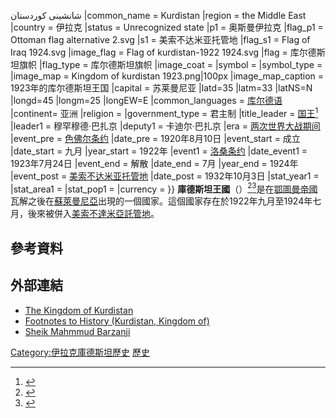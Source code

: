{{expand|time=2015-01-21T16:33:19+00:00}}
{{noteTA
|1=zh:庫爾德;zh-hans:库尔德;zh-hk:庫爾德;zh-tw:庫德;
}}
{{Infobox Former Country
|conventional_long_name = 库尔德斯坦王国
|native_name = ''Keyaniya Kurdistanê'' {{-}} شانشینی کوردستان
|common_name = Kurdistan
|region = the Middle East
|country = 伊拉克
|status = Unrecognized state
|p1 = 奥斯曼伊拉克
|flag_p1 = Ottoman flag alternative 2.svg
|s1 = 美索不达米亚托管地
|flag_s1 = Flag of Iraq 1924.svg
|image_flag = Flag of kurdistan-1922 1924.svg
|flag = 库尔德斯坦旗帜
|flag_type = 库尔德斯坦旗帜
|image_coat = |symbol = |symbol_type = 
|image_map = Kingdom of kurdistan 1923.png|100px |image_map_caption = 1923年的库尔德斯坦王国
|capital = 苏莱曼尼亚
|latd=35 |latm=33 |latNS=N |longd=45 |longm=25 |longEW=E
|common_languages = [[库尔德语|库尔德语]]
|continent= 亚洲
|religion = 
|government_type = 君主制
|title_leader = [[马利克|国王]]<ref>{{cite web|url=http://www.saradistribution.com/rojikurdistan.htm|title=Rojî Kurdistan* 1922-1923 (Silêmanî) official newspaper of Kinddom of Kurdistan|publisher=|accessdate=23 October 2014|archive-url=https://web.archive.org/web/20140505111614/http://www.saradistribution.com/rojikurdistan.htm|archive-date=2014-05-05|dead-url=yes}}</ref>
|leader1 = 穆罕穆德·巴扎京
|deputy1 = 卡迪尔·巴扎京
|era = [[战间期|两次世界大战期间]]
|event_pre = [[色佛尔条约|色佛尔条约]]
|date_pre = 1920年8月10日
|event_start = 成立
|date_start = 九月
|year_start = 1922年
|event1 = [[洛桑条约|洛桑条约]]
|date_event1 = 1923年7月24日
|event_end = 解散
|date_end = 7月
|year_end = 1924年
|event_post = [[美索不达米亚托管地|美索不达米亚托管地]]
|date_post = 1932年10月3日
|stat_year1 = |stat_area1 = |stat_pop1 = 
|currency = 
}}
'''庫德斯坦王國'''（{{lang-ku|Keyaniya Kurdistanê}}）<ref>{{cite web|url=http://books.google.de/books?id=stl97FdyRswC&pg=PA384&lpg=PA384&dq=Encyclopedia+of+the+Peoples+of+Africa+and+the+Middle+East+Kingdom+Kurdistan&source=bl&ots=uZUrLwfvz5&sig=wkk1qRK7gmh2P8nYy3BSNt1rxJ4&hl=de&sa=X&ei=r7MNUfjYGOim4gTk5oGQCg&ved=0CEwQ6AEwAw#v=onepage&q=Kingdom%20Kurdistan&f=false|title=Encyclopedia of the Peoples of Africa and the Middle East, Kingdom of Kurdistan|publisher=|accessdate=23 October 2014|archive-date=2014-03-06|archive-url=https://web.archive.org/web/20140306081436/http://books.google.de/books?id=stl97FdyRswC&pg=PA384&lpg=PA384&dq=Encyclopedia+of+the+Peoples+of+Africa+and+the+Middle+East+Kingdom+Kurdistan&source=bl&ots=uZUrLwfvz5&sig=wkk1qRK7gmh2P8nYy3BSNt1rxJ4&hl=de&sa=X&ei=r7MNUfjYGOim4gTk5oGQCg&ved=0CEwQ6AEwAw#v=onepage&q=Kingdom%20Kurdistan&f=false|dead-url=no}}</ref><ref>{{cite web|url=http://books.google.de/books?id=KJbXNA76tewC&pg=RA1-PA507&lpg=RA1-PA507&dq=kingdom+of+kurdistan+1921&source=bl&ots=bmTyVRDy8t&sig=WqA1Iph5zwzbyhD6Dz32UDRsO0k&hl=de&sa=X&ei=lq4NUcTvFOml4gTC2oGADA&redir_esc=y#v=onepage&q=k%C3%B6nigreich%20kurdistan&f=false|title=Der Kurdistan-Irak-Konflikt: der Weg zur Autonomie seit dem ersten Weltkrieg|publisher=|accessdate=23 October 2014|archive-date=2018-06-21|archive-url=https://web.archive.org/web/20180621015640/https://books.google.de/books?id=KJbXNA76tewC&pg=RA1-PA507&lpg=RA1-PA507&dq=kingdom+of+kurdistan+1921&source=bl&ots=bmTyVRDy8t&sig=WqA1Iph5zwzbyhD6Dz32UDRsO0k&hl=de&sa=X&ei=lq4NUcTvFOml4gTC2oGADA&redir_esc=y#v=onepage&q=k%C3%B6nigreich%20kurdistan&f=false|dead-url=no}}</ref>是在[[鄂圖曼帝國|鄂圖曼帝國]]瓦解之後在[[蘇萊曼尼亞|蘇萊曼尼亞]]出現的一個國家。這個國家存在於1922年九月至1924年七月，後來被併入[[美索不達米亞託管地|美索不達米亞託管地]]。

==參考資料==
{{reflist}}
==外部連結==
* [https://web.archive.org/web/20131217132246/http://www.bitsofnews.com/content/view/3858/42/ The Kingdom of Kurdistan]
* [https://web.archive.org/web/20050404145857/http://www.buckyogi.com/footnotes/natkl.htm Footnotes to History (Kurdistan, Kingdom of)]
* [https://web.archive.org/web/20041225220638/http://kurdistanweb.org/kw/picture_of_month/photo2002/oct2002.html Sheik Mahmmud Barzanji]

{{庫德斯坦}}

[[Category:伊拉克庫德斯坦歷史|Category:伊拉克庫德斯坦歷史]]
[[Category:已不存在的库尔德国家或政权|歷史]]